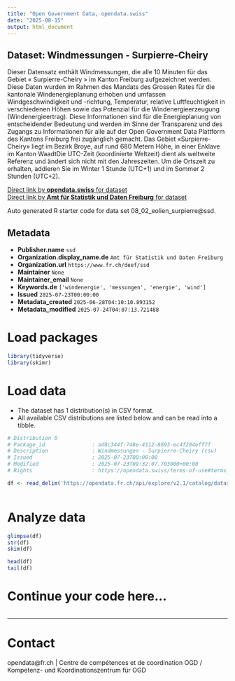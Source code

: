 ```yaml
---
title: "Open Government Data, opendata.swiss"
date: "2025-08-15"
output: html_document
---
```


## Dataset: Windmessungen - Surpierre-Cheiry

Dieser Datensatz enthält Windmessungen, die alle 10 Minuten für das Gebiet « Surpierre-Cheiry » im Kanton Freiburg aufgezeichnet werden. Diese Daten wurden im Rahmen des Mandats des Grossen Rates für die kantonale Windenergieplanung erhoben und umfassen Windgeschwindigkeit und -richtung, Temperatur, relative Luftfeuchtigkeit in verschiedenen Höhen sowie das Potenzial für die Windenergieerzeugung (Windenergieertrag). Diese Informationen sind für die Energieplanung von entscheidender Bedeutung und werden im Sinne der Transparenz und des Zugangs zu Informationen für alle auf der Open Government Data Plattform des Kantons Freiburg frei zugänglich gemacht. Das Gebiet «Surpierre-Cheiry» liegt im Bezirk Broye, auf rund 680 Metern Höhe, in einer Enklave im Kanton WaadtDie UTC-Zeit (koordinierte Weltzeit) dient als weltweite Referenz und ändert sich nicht mit den Jahreszeiten. Um die Ortszeit zu erhalten, addieren Sie im Winter 1 Stunde (UTC+1) und im Sommer 2 Stunden (UTC+2).

[Direct link by **opendata.swiss** for dataset](https://opendata.swiss/de/dataset/windmessungen-surpierre-cheiry)<br>
[Direct link by **Amt für Statistik und Daten Freiburg** for dataset](https://opendata.fr.ch/explore/dataset/08_02_eolien_surpierre/)

Auto generated R starter code for data set 08_02_eolien_surpierre@ssd.

## Metadata

- **Publisher.name** `ssd`
- **Organization.display_name.de** `Amt für Statistik und Daten Freiburg`
- **Organization.url** `https://www.fr.ch/deef/ssd`
- **Maintainer** `None`
- **Maintainer_email** `None`
- **Keywords.de** `['windenergie', 'messungen', 'energie', 'wind']`
- **Issued** `2025-07-23T00:00:00`
- **Metadata_created** `2025-06-28T04:10:10.893152`
- **Metadata_modified** `2025-07-24T04:07:13.721488`


# Load packages

```r

library(tidyverse)
library(skimr)

```

# Load data

-   The dataset has 1 distribution(s) in CSV format.
-   All available CSV distributions are listed below and can be read into a tibble.

```r

# Distribution 0
# Package_id               : ad8c344f-748e-4112-8693-ec4f294eff7f
# Description              : Windmessungen - Surpierre-Cheiry (csv)
# Issued                   : 2025-07-23T00:00:00
# Modified                 : 2025-07-23T09:32:07.703000+00:00
# Rights                   : https://opendata.swiss/terms-of-use#terms_by

df <- read_delim('https://opendata.fr.ch/api/explore/v2.1/catalog/datasets/08_02_eolien_surpierre/exports/csv?use_labels=true')



```

# Analyze data

```r

glimpse(df)
str(df)
skim(df)

head(df)
tail(df)

```

# Continue your code here...

```r

```

------------------------------------------------------------------------

# Contact

opendata@fr.ch | Centre de compétences et de coordination OGD / Kompetenz- und Koordinationszentrum für OGD
